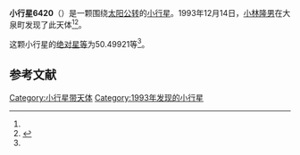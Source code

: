{{Infobox planet
| bgcolour = #FFFFC0
| name = 6420 Riheijyaya
| symbol = 
| image = 
| caption = 
| discovery = yes
| discovery_ref = 
| discoverer = [[小林隆男|小林隆男]]
| discovery_site = [[大泉町|大泉町]] 
| discovered = 1993年12月14日
| designations = yes
| mp_name = 
| named_after = 
| alt_names = 1993 XG1/ 1930 UZ / 1987 SO14 / 1992 SJ14
| mp_category = [[主带小行星|主带小行星]]
| orbit_ref = <ref name="a">[http://ssd.jpl.nasa.gov/sbdb.cgi?sstr=6420 6420 Riheijyaya] {{Wayback|url=http://ssd.jpl.nasa.gov/sbdb.cgi?sstr=6420 |date=20140815090638 }}，小行星數據庫瀏覽器（JPL Small-Body Database Browser）－[[美国国家航空航天局|美国国家航空航天局]]喷气推进实验室</ref>
| epoch = 2456400.5 (2013年4月18日更新)
| aphelion = {{convert|3.2871457|AU|km|3|abbr=on|lk=out}}
| perihelion = {{convert|2.6920741|AU|km|3|abbr=on}}
| semimajor = {{convert|2.9896099|AU|km|3|abbr=on}}
| eccentricity = 0.0995233
| period = 1888.079276 [[日|日]]<br />5.17[[儒略年|儒略年]]
| avg_speed = 
| inclination = 8.91860
| asc_node = 290.55292
| mean_anomaly = 
| arg_peri = 50.49921
| satellites = 
| physical_characteristics = yes
| dimensions = 
| mass = 
| density = 
| surface_grav = 
| escape_velocity = 
| sidereal_day = 
| axial_tilt = 
| pole_ecliptic_lat = 
| pole_ecliptic_lon = 
| albedo = 
| temperatures= 
| temp_name1 = 
| mean_temp_1 = 
| max_temp_1 = 
| temp_name2 = 
| max_temp_2 = 
| spectral_type = 
| abs_magnitude = 50.49921
}}

'''小行星6420'''（{{lang-en|6420 Riheijyaya}}）是一颗围绕[[太阳|太阳]][[公转|公转]]的[[小行星|小行星]]。1993年12月14日，[[小林隆男|小林隆男]]在大泉町发现了此天体<ref name="a" /><ref>{{cite news|title=小行星列表|url=http://cfa-www.harvard.edu/iau/lists/NumberedMPs.txt|accessdate=2013-07-08|newspaper=哈佛大学|archive-date=2008-05-17|archive-url=https://web.archive.org/web/20080517010638/http://cfa-www.harvard.edu/iau/lists/NumberedMPs.txt|dead-url=no}}</ref>。

这颗小行星的[[绝对星等|绝对星等]]为50.49921等<ref name="a" />。

==参考文献==
{{reflist}}
{{Minor Planet Number|[[小行星6419|小行星6419]]|[[小行星6421|小行星6421]]}}

{{小天体}}

[[Category:小行星带天体|Category:小行星带天体]]
[[Category:1993年发现的小行星|Category:1993年发现的小行星]]

{{asteroid-stub}}